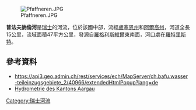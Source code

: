 {{Coord|47.31267|N|7.89071|E|display=title}}
[[Image:Pfaffneren.JPG|right]]

'''普法夫訥倫河'''是[[瑞士|瑞士]]的河流，位於該國中部，流經[[盧塞恩州|盧塞恩州]]和[[阿爾高州|阿爾高州]]，河道全長15公里，流域面積47平方公里，發源自[[羅格利斯維爾|羅格利斯維爾]]東南面，河口處在[[羅特里斯特|羅特里斯特]]。

==參考資料==
* https://api3.geo.admin.ch/rest/services/ech/MapServer/ch.bafu.wasser-teileinzugsgebiete_2/40966/extendedHtmlPopup?lang=de {{Wayback|url=https://api3.geo.admin.ch/rest/services/ech/MapServer/ch.bafu.wasser-teileinzugsgebiete_2/40966/extendedHtmlPopup?lang=de |date=20180722041245 }}
* [https://www.ag.ch/de/bvu/umwelt_natur_landschaft/hochwasserschutz/hydronet_argovia__hydrometrische_messstationen_/karte/karte_1.jsp Hydrometrie des Kantons Aargau] {{Wayback|url=https://www.ag.ch/de/bvu/umwelt_natur_landschaft/hochwasserschutz/hydronet_argovia__hydrometrische_messstationen_/karte/karte_1.jsp |date=20210112015327 }}

{{Switzerland-geo-stub}}
[[Category:瑞士河流|Category:瑞士河流]]